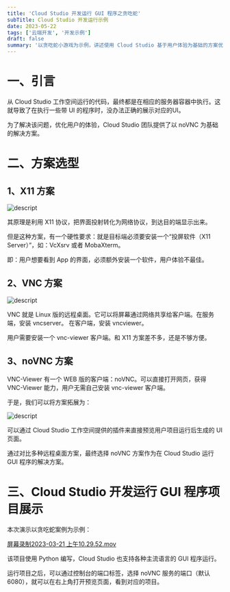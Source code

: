 ```yaml
---
title: 'Cloud Studio 开发运行 GUI 程序之贪吃蛇'
subTitle: Cloud Studio 开发运行示例
date: 2023-05-22
tags: ['云端开发', '开发示例']
draft: false
summary: '以贪吃蛇小游戏为示例，讲述使用 Cloud Studio 基于用户体验为基础的方案优化'
---
```


# **一、引言**
从 Cloud Studio 工作空间运行的代码，最终都是在相应的服务器容器中执行。这就导致了在执行一些带 UI 的程序时，没办法正确的展示对应的UI。

为了解决该问题，优化用户的体验，Cloud Studio 团队提供了以 noVNC 为基础的解决方案。
# **二、方案选型**
## **1、X11 方案**
![descript](https://help-assets.codehub.cn/enterprise/cloudStudio/001.png)

其原理是利用 X11 协议，把界面投射转化为网络协议，到达目的端显示出来。

但是这种方案，有一个硬性要求：就是目标端必须要安装一个“投屏软件（X11 Server）”，如：VcXsrv 或者 MobaXterm。

即：用户想要看到 App 的界面，必须额外安装一个软件，用户体验不最佳。
## **2、VNC 方案**
![descript](https://help-assets.codehub.cn/enterprise/cloudStudio/002.png)

VNC 就是 Linux 版的远程桌面。它可以将屏幕通过网络共享给客户端。在服务端，安装 vncserver。 在客户端，安装 vncviewer。

用户需要安装一个 vnc-viewer 客户端。和 X11 方案差不多，还是不够方便。
## **3、noVNC 方案**
VNC-Viewer 有一个 WEB 版的客户端：noVNC。可以直接打开网页，获得 VNC-Viewer 能力，用户无需自己安装 vnc-viewer 客户端。

于是，我们可以将方案拓展为：

![descript](https://help-assets.codehub.cn/enterprise/cloudStudio/003.png)

可以通过 Cloud Studio 工作空间提供的插件来直接预览用户项目运行后生成的 UI 页面。

通过对比多种远程桌面方案，最终选择 noVNC 方案作为在 Cloud Studio 运行 GUI 程序的解决方案。
# **三、Cloud Studio 开发运行 GUI 程序项目展示**
本次演示以贪吃蛇案例为示例：

[屏幕录制2023-03-21 上午10.29.52.mov](https://drive.weixin.qq.com/s?k=AJEAIQdfAAooIBLxjjAZQApAYNADA)

该项目使用 Python 编写，Cloud Studio 也支持各种主流语言的 GUI 程序运行。

运行项目之后，可以通过控制台的端口标签，选择 noVNC 服务的端口（默认6080），就可以在右上角打开预览页面，看到对应的项目。
